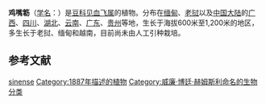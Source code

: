 {{Speciesbox
| taxon = Mezoneuron sinense
| authority = [[Hemsl.|Hemsl.]], 1887
| synonyms ref ={{r|powo}}
| synonyms ={{collapsible list|
*''Caesalpinia chinensis'' {{small|[[Roxb.|Roxb.]], 1832}}
*''Caesalpinia sinensis'' {{small|(Hemsl.) [[J.E.Vidal|J.E.Vidal]], 1976}}
*''Caesalpinia stenoptera'' {{small|[[Merr.|Merr.]], 1938}}
*''Caesalpinia tsoongii'' {{small|Merr., 1925}}
 }}
}}

'''鸡嘴簕'''（[[学名|学名]]：{{lang|la|''Mezoneuron sinense''}}）是[[豆科|豆科]][[见血飞属|见血飞属]]的植物。分布在[[缅甸|缅甸]]、[[老挝|老挝]]以及[[中国大陆|中国大陆]]的[[广西|广西]]、[[四川|四川]]、[[湖北|湖北]]、[[云南|云南]]、[[广东|广东]]、[[贵州|贵州]]等地，生长于海拔600米至1,200米的地区，多生长于老挝、缅甸和越南，目前尚未由人工引种栽培。{{r|powo|bioinfo}}

== 参考文献 ==
{{reflist|refs=
<ref name="bioinfo">{{cite web| url =http://www.bioinfo.cn/db05/KmzwSpecies.php?action=view&id=3076| title =鸡嘴簕| work =《中国高等植物数据库全库》| publisher =中国科学院微生物研究所| author =昆明植物研究所| accessdate =2009-02-23| deadurl =yes| archiveurl =https://web.archive.org/web/20160305081652/http://www.bioinfo.cn/db05/KmzwSpecies.php?action=view&id=3076| archivedate =2016-03-05}}</ref>
<ref name="powo">{{cite web |title=''Mezoneuron sinense'' Hemsl. |url=http://powo.science.kew.org/taxon/urn:lsid:ipni.org:names:507170-1 |website=''Plants of the World Online'' |publisher=Kew Science |accessdate=2020-05-21}}</ref>
}}

{{taxonbar}}

{{豆科小作品}}
{{DEFAULTSORT:Mezoneuron sinense}}
[[Category:见血飞属|sinense]]
[[Category:1887年描述的植物|Category:1887年描述的植物]]
[[Category:威廉·博廷·赫姆斯利命名的生物分类|Category:威廉·博廷·赫姆斯利命名的生物分类]]
